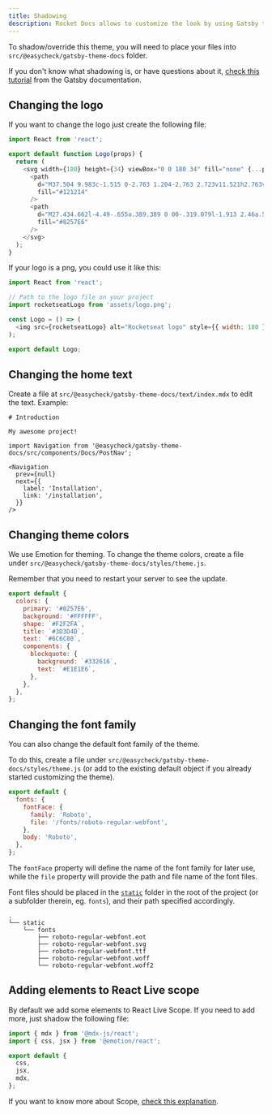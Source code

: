 ```yaml
---
title: Shadowing
description: Rocket Docs allows to customize the look by using Gatsby theme shadowing feature.
---
```


To shadow/override this theme, you will need to place your files into `src/@easycheck/gatsby-theme-docs` folder.

If you don't know what shadowing is, or have questions about it, [check this tutorial](https://www.gatsbyjs.com/docs/themes/shadowing/) from the Gatsby documentation.

## Changing the logo

If you want to change the logo just create the following file:

```js title=src/@easycheck/gatsby-theme-docs/components/Logo.js
import React from 'react';

export default function Logo(props) {
  return (
    <svg width={180} height={34} viewBox="0 0 180 34" fill="none" {...props}>
      <path
        d="M37.504 9.983c-1.515 0-2.763 1.204-2.763 2.723v11.521h2.763v-11.52h6.589V9.982h-6.589zM60.566 17.079V12.68c0-1.492-1.222-2.723-2.763-2.723h-8.927c-1.515 0-2.764 1.204-2.764 2.723v8.798c0 1.492 1.223 2.723 2.764 2.723h8.927c1.515 0 2.763-1.205 2.763-2.723v-4.4zm-2.763 0v4.399h-8.927V12.68h8.927v4.399zM66.093 9.983c-1.515 0-2.764 1.204-2.764 2.723v8.798c0 1.492 1.223 2.723 2.764 2.723l9.724-.13v-2.593h-9.724v-8.798h9.724v-2.592l-9.724-.131zM91.655 9.983H87.91l-5.474 5.734h-1.089V9.983h-2.763v14.218h2.763v-5.76H82.94l5.686 5.76h3.8l-7.307-7.436 6.536-6.782zM95.77 21.478V18.44l11.692-.13v-5.63c0-1.492-1.223-2.723-2.764-2.723h-8.927c-1.515 0-2.763 1.204-2.763 2.723v8.798c0 1.492 1.222 2.723 2.763 2.723l11.691-.131v-2.592H95.771zm0-8.798h8.928v3.037h-8.927V12.68zM114.396 5.82h-1.063l-1.7 2.069v2.068h-2.099v2.723l2.099-.026v8.824c0 1.493 1.222 2.723 2.763 2.723l4.464-.13v-2.593h-4.464v-8.85l4.862-.079V9.957h-4.862V5.82zM133.819 18.44c0-1.492-1.223-2.723-2.764-2.723h-6.961V12.68h9.725v-2.592l-9.725-.131c-1.514 0-2.763 1.204-2.763 2.723v3.037c0 1.493 1.222 2.723 2.763 2.723h6.961v3.038h-9.724v2.592l9.724.13c1.515 0 2.764-1.204 2.764-2.722V18.44zM148.246 9.983h-8.928c-1.514 0-2.763 1.204-2.763 2.723v8.798c0 1.492 1.222 2.723 2.763 2.723l11.691-.13v-2.593h-11.691v-3.037l11.691-.131v-5.63c0-1.518-1.222-2.723-2.763-2.723zm0 5.734h-8.928V12.68h8.928v3.037zM165.463 9.983l-11.691.13v2.593h11.691v3.037l-11.691.131v5.63c0 1.492 1.222 2.723 2.763 2.723h8.928c1.514 0 2.763-1.204 2.763-2.723v-8.798a2.759 2.759 0 00-2.763-2.723zm0 11.495h-8.928V18.44h8.928v3.038zM175.138 12.628l4.862-.079V9.957h-4.862V5.794h-1.063l-1.7 2.068v2.069h-2.099v2.723l2.099-.026v8.824c0 1.492 1.222 2.723 2.763 2.723l4.463-.131v-2.592h-4.463v-8.824z"
        fill="#121214"
      />
      <path
        d="M27.434.662l-4.49-.655a.389.389 0 00-.319.079l-1.913 2.46a.593.593 0 00-.106.55c.053.184-.106.341-.292.315l-1.568-.34a.657.657 0 00-.664.235l-6.217 7.855c-.107.157-.32.21-.505.131l-2.365-1.047a.62.62 0 00-.637.052l-1.196.812a.669.669 0 01-.664.052l-.585-.288a.666.666 0 00-.93.42l-.425 1.858c-.106.445.08.89.478 1.126l.904.55 2.896 1.754 1.408.864c.399.236.903.184 1.249-.104l2.364-2.043c.186-.157.479-.21.691-.078l.718.366a.61.61 0 00.717-.104l1.196-1.1a.618.618 0 01.69-.105l1.78.812c.266.13.585.052.771-.183l.824-1.048 6.244-7.881a.636.636 0 00-.372-1.021l-1.382-.314c-.292-.053-.425-.42-.213-.629l2.153-2.644c.212-.315.08-.655-.24-.707zM6.843 16.529c-.133-.078-.266.052-.213.183l.664 1.728c.054.131.054.262.027.393l-.585 2.252c-.026.157.027.314.133.393l1.674 1.283c.16.105.372.105.505-.026l1.754-1.52c.106-.078.239-.13.345-.156l1.993-.21c.133-.026.186-.21.053-.288l-6.35-4.032zM6.258 22.342a.43.43 0 00-.398-.052l-1.408.68c-.08.026-.133.105-.186.184l-3.003 7.305v.052c.027.026.053.053.107.053l.69-.262h.08c.027.026.053.078.027.105L.014 33.889c-.053.078.054.157.107.078l7.785-7.698a.496.496 0 00.133-.261l.159-1.99a.43.43 0 00-.133-.315l-1.807-1.361z"
        fill="#8257E6"
      />
    </svg>
  );
}
```

If your logo is a png, you could use it like this:

```js title=src/@easycheck/gatsby-theme-docs/components/Logo.js
import React from 'react';

// Path to the logo file on your project
import rocketseatLogo from 'assets/logo.png';

const Logo = () => (
  <img src={rocketseatLogo} alt="Rocketseat logo" style={{ width: 180 }} />
);

export default Logo;
```

## Changing the home text

Create a file at `src/@easycheck/gatsby-theme-docs/text/index.mdx` to edit the text. Example:

```mdx title=src/@easycheck/gatsby-theme-docs/text/index.mdx
# Introduction

My awesome project!

import Navigation from '@easycheck/gatsby-theme-docs/src/components/Docs/PostNav';

<Navigation
  prev={null}
  next={{
    label: 'Installation',
    link: '/installation',
  }}
/>
```

## Changing theme colors

We use Emotion for theming. To change the theme colors, create a file under `src/@easycheck/gatsby-theme-docs/styles/theme.js`.

Remember that you need to restart your server to see the update.

```js title=src/@easycheck/gatsby-theme-docs/styles/theme.js
export default {
  colors: {
    primary: '#8257E6',
    background: '#FFFFFF',
    shape: `#F2F2FA`,
    title: `#3D3D4D`,
    text: `#6C6C80`,
    components: {
      blockquote: {
        background: `#332616`,
        text: `#E1E1E6`,
      },
    },
  },
};
```

## Changing the font family

You can also change the default font family of the theme.

To do this, create a file under `src/@easycheck/gatsby-theme-docs/styles/theme.js` (or add to the existing default object if you already started customizing the theme).

```js title=src/@easycheck/gatsby-theme-docs/styles/theme.js
export default {
  fonts: {
    fontFace: {
      family: 'Roboto',
      file: '/fonts/roboto-regular-webfont',
    },
    body: 'Roboto',
  },
};
```

The `fontFace` property will define the name of the font family for later use, while the `file` property will provide the path and file name of the font files.

Font files should be placed in the [`static`](https://www.gatsbyjs.com/docs/how-to/images-and-media/static-folder/) folder in the root of the project (or a subfolder therein, eg. `fonts`), and their path specified accordingly.

```
.
└── static
    └── fonts
        ├── roboto-regular-webfont.eot
        ├── roboto-regular-webfont.svg
        ├── roboto-regular-webfont.ttf
        ├── roboto-regular-webfont.woff
        └── roboto-regular-webfont.woff2
```

## Adding elements to React Live scope

By default we add some elements to React Live Scope. If you need to add more, just
shadow the following file:

```js title=src/@easycheck/gatsby-theme-docs/components/Code/LiveCodeScope.js
import { mdx } from '@mdx-js/react';
import { css, jsx } from '@emotion/react';

export default {
  css,
  jsx,
  mdx,
};
```

If you want to know more about Scope, [check this explanation](https://github.com/FormidableLabs/react-live#how-does-the-scope-work).
